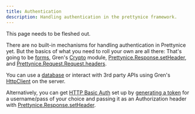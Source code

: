 ```yaml
---
title: Authentication
description: Handling authentication in the prettynice framework.
---
```



<Aside type="note">
  This page needs to be fleshed out.
</Aside>

There are no built-in mechanisms for handling authentication in Prettynice yet.
But the basics of what you need to roll your own are all there:
That's going to be [forms](/basics/forms/),
Gren's [Crypto](https://packages.gren-lang.org/package/gren-lang/core/version/6/module/Crypto) module,
[Prettynice.Response.setHeader](https://packages.gren-lang.org/package/blaix/prettynice/version/3/module/Prettynice.Response#setHeader),
and [Prettynice.Request.Request.headers](https://packages.gren-lang.org/package/blaix/prettynice/version/3/module/Prettynice.Request#Request).

You can use a [database](https://github.com/blaix/prettynice/tree/main/examples/v3/database)
or interact with 3rd party APIs using Gren's [HttpClient](https://packages.gren-lang.org/package/gren-lang/node/version/5/module/HttpClient)
on the server.

Alternatively, you can get [HTTP Basic Auth](https://developer.mozilla.org/en-US/docs/Web/HTTP/Authentication)
set up by [generating a token](https://www.debugbear.com/basic-auth-header-generator) for a username/pass of your choice
and passing it as an Authorization header with [Prettynice.Response.setHeader](https://packages.gren-lang.org/package/blaix/prettynice/version/3/module/Prettynice.Response#setHeader).
